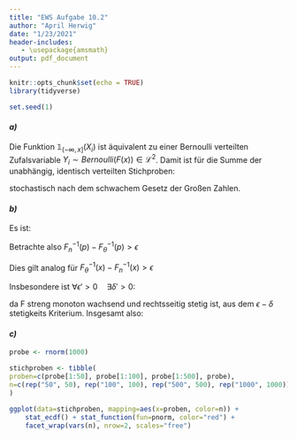 ```yaml
---
title: "EWS Aufgabe 10.2"
author: "April Herwig"
date: "1/23/2021"
header-includes:
   - \usepackage{amsmath}
output: pdf_document
---
```


```r
knitr::opts_chunk$set(echo = TRUE)
library(tidyverse)
```

```r
set.seed(1)
```
#### *a)* 

Die Funktion $\mathbb{1}_{(-\infty, x]} (X_i)$ ist äquivalent zu einer Bernoulli verteilten Zufalsvariable $Y_i \sim Bernoulli(F(x)) \in \mathcal{L}^2$. Damit ist für die Summe der unabhängig, identisch verteilten Stichproben: 

\begin{align*}
    &P(|\sum\limits_{i=1}^{n}\mathbb{1}_{(-\infty, x]} (X_i)-F(x)|>\epsilon) = P(|\sum\limits_{i=1}^{n} Y_i-F(x)|>\epsilon) \rightarrow 0,
\end{align*}

stochastisch nach dem schwachem Gesetz der Großen Zahlen.


#### *b)* 

Es ist: 

\begin{align*}
    F_\theta^{-1}(p) \leq x \Leftrightarrow & p \leq F_\theta(x) \\
    & p = F_n(x) \Leftrightarrow F_n(x) \leq F_\theta(x) .
\end{align*}

Betrachte also $F_n^{-1}(p) - F_\theta^{-1}(p) > \epsilon$

\begin{align*}
    & \Leftrightarrow F_\theta^{-1}(p) \leq x - \epsilon < F_n^{-1}(p) \\
    & \Leftrightarrow F_n(x) < F_\theta(x) \\
    & \Leftrightarrow \exists \delta > 0 : F_n(x) - F_\theta(x) > \delta . \\
\end{align*}

Dies gilt analog für $F_\theta^{-1}(x) - F_n^{-1}(x) > \epsilon$

\begin{align*}
    & \Rightarrow |F_n^{-1}(p) - F_\theta^{-1}(p)| > \epsilon \Leftrightarrow |F_n(x) - F_\theta(x)| > \delta . \\ 
\end{align*}


Insbesondere ist $\forall\epsilon'>0\quad\exists\delta'>0 :$

\begin{align*}
    & P_\theta^{\otimes n}(|F_n(x) - F_\theta(x)| > \delta') \Rightarrow P_\theta^{\otimes n}(|F_n^{-1}(p) - F_\theta^{-1}(p)| > \epsilon') , \\
\end{align*}

da F streng monoton wachsend und rechtsseitig stetig ist, aus dem $\epsilon - \delta$ stetigkeits Kriterium. Insgesamt also:

\begin{align*}
    & P_\theta^{\otimes n}(|F_n(x) - F_\theta(x)| > \delta) \rightarrow 0 \\
    & \Rightarrow P_\theta^{\otimes n}(|F_n^{-1}(p) - F_\theta^{-1}(p)| > \epsilon) \rightarrow 0 . \\
\end{align*}



#### *c)*

```r
probe <- rnorm(1000)

stichproben <- tibble(
proben=c(probe[1:50], probe[1:100], probe[1:500], probe),
n=c(rep("50", 50), rep("100", 100), rep("500", 500), rep("1000", 1000))
)
```

```r
ggplot(data=stichproben, mapping=aes(x=proben, color=n)) +
    stat_ecdf() + stat_function(fun=pnorm, color="red") + 
    facet_wrap(vars(n), nrow=2, scales="free")
```



